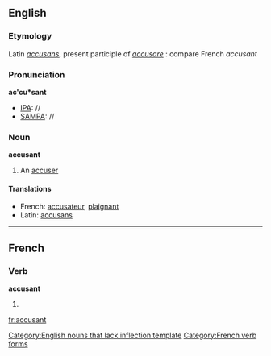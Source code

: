 ==English==

===Etymology===
Latin ''[[accusans]]'', present participle of ''[[accusare]]''  : compare French ''accusant''

===Pronunciation===
'''ac'cu*sant'''
*[[IPA]]: //
*[[SAMPA]]: //

===Noun===
'''accusant'''[[Category:English nouns that lack inflection template]]

# {{obsolete}} An [[accuser]]

====Translations====
*French: [[accusateur]], [[plaignant]]
*Latin: [[accusans]]

----

==French==

===Verb===
'''accusant'''

#{{form of|Present participle|accuser}}

[[Category:French verb forms]]

[[fr:accusant]]